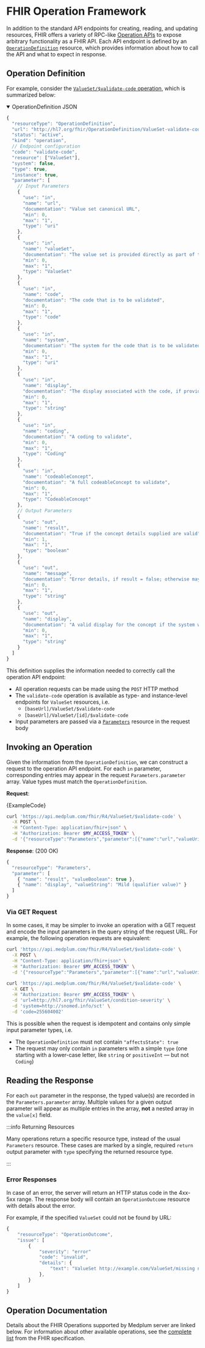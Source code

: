 


# FHIR Operation Framework

In addition to the standard API endpoints for creating, reading, and updating resources, FHIR offers a variety of
RPC-like [Operation APIs](https://www.hl7.org/fhir/operations.html) to expose arbitrary functionality as a FHIR API.
Each API endpoint is defined by an [`OperationDefinition`](http://hl7.org/fhir/R4/operationdefinition.html) resource,
which provides information about how to call the API and what to expect in response.

## Operation Definition

For example, consider the [`ValueSet/$validate-code` operation](https://www.hl7.org/fhir/R4/valueset-operation-validate-code.html),
which is summarized below:

<details open>
<summary>OperationDefinition JSON</summary>

```js
{
  "resourceType": "OperationDefinition",
  "url": "http://hl7.org/fhir/OperationDefinition/ValueSet-validate-code",
  "status": "active",
  "kind": "operation",
  // Endpoint configuration
  "code": "validate-code",
  "resource": ["ValueSet"],
  "system": false,
  "type": true,
  "instance": true,
  "parameter": [
    // Input Parameters
    {
      "use": "in",
      "name": "url",
      "documentation": "Value set canonical URL",
      "min": 0,
      "max": "1",
      "type": "uri"
    },
    {
      "use": "in",
      "name": "valueSet",
      "documentation": "The value set is provided directly as part of the request",
      "min": 0,
      "max": "1",
      "type": "ValueSet"
    },
    {
      "use": "in",
      "name": "code",
      "documentation": "The code that is to be validated",
      "min": 0,
      "max": "1",
      "type": "code"
    },
    {
      "use": "in",
      "name": "system",
      "documentation": "The system for the code that is to be validated",
      "min": 0,
      "max": "1",
      "type": "uri"
    },
    {
      "use": "in",
      "name": "display",
      "documentation": "The display associated with the code, if provided",
      "min": 0,
      "max": "1",
      "type": "string"
    },
    {
      "use": "in",
      "name": "coding",
      "documentation": "A coding to validate",
      "min": 0,
      "max": "1",
      "type": "Coding"
    },
    {
      "use": "in",
      "name": "codeableConcept",
      "documentation": "A full codeableConcept to validate",
      "min": 0,
      "max": "1",
      "type": "CodeableConcept"
    },
    // Output Parameters
    {
      "use": "out",
      "name": "result",
      "documentation": "True if the concept details supplied are valid",
      "min": 1,
      "max": "1",
      "type": "boolean"
    },
    {
      "use": "out",
      "name": "message",
      "documentation": "Error details, if result = false; otherwise may contain hints and warnings",
      "min": 0,
      "max": "1",
      "type": "string"
    },
    {
      "use": "out",
      "name": "display",
      "documentation": "A valid display for the concept if the system wishes to display this to a user",
      "min": 0,
      "max": "1",
      "type": "string"
    }
  ]
}
```

</details>

This definition supplies the information needed to correctly call the operation API endpoint:

- All operation requests can be made using the `POST` HTTP method
- The `validate-code` operation is available as type- and instance-level endpoints for `ValueSet` resources, i.e.
  - `[baseUrl]/ValueSet/$validate-code`
  - `[baseUrl]/ValueSet/[id]/$validate-code`
- Input parameters are passed via a [`Parameters`](/docs/api/fhir/resources/parameters) resource in the request body

## Invoking an Operation

Given the information from the `OperationDefinition`, we can construct a request to the operation API endpoint. For
each `in` parameter, corresponding entries may appear in the request `Parameters.parameter` array. Value types must
match the `OperationDefinition`.

**Request**:

<Tabs>
  <TabItem value="ts" label="TypeScript">
    <MedplumCodeBlock language="ts" selectBlocks="request">
      {ExampleCode}
    </MedplumCodeBlock>
  </TabItem>
  <TabItem value="curl" label="cURL">

```bash
curl 'https://api.medplum.com/fhir/R4/ValueSet/$validate-code' \
  -X POST \
  -H "Content-Type: application/fhir+json" \
  -H "Authorization: Bearer $MY_ACCESS_TOKEN" \
  -d '{"resourceType":"Parameters","parameter":[{"name":"url","valueUri":"http://hl7.org/fhir/ValueSet/condition-severity"},{"name":"coding","valueCoding":{"system":"http://snomed.info/sct","code":"255604002"}}]}'
```

  </TabItem>
</Tabs>

**Response**: (200 OK)

```js
{
  "resourceType": "Parameters",
  "parameter": [
    { "name": "result", "valueBoolean": true },
    { "name": "display", "valueString": "Mild (qualifier value)" }
  ]
}
```

### Via GET Request

In some cases, it may be simpler to invoke an operation with a GET request and encode the input parameters in the query
string of the request URL. For example, the following operation requests are equivalent:

```bash
curl 'https://api.medplum.com/fhir/R4/ValueSet/$validate-code' \
  -X POST \
  -H "Content-Type: application/fhir+json" \
  -H "Authorization: Bearer $MY_ACCESS_TOKEN" \
  -d '{"resourceType":"Parameters","parameter":[{"name":"url","valueUri":"http://hl7.org/fhir/ValueSet/condition-severity"},{"name":"system","valueUri":"http://snomed.info/sct"},{"name":"code","valueCode":"255604002"}]}'

curl 'https://api.medplum.com/fhir/R4/ValueSet/$validate-code' \
  -X GET \
  -H "Authorization: Bearer $MY_ACCESS_TOKEN" \
  -d 'url=http://hl7.org/fhir/ValueSet/condition-severity' \
  -d 'system=http://snomed.info/sct' \
  -d 'code=255604002'
```

This is possible when the request is idempotent and contains only simple input parameter types, i.e.

- The `OperationDefinition` must not contain `"affectsState": true`
- The request may only contain `in` parameters with a simple `type`
  (one starting with a lower-case letter, like `string` or `positiveInt` — but not `Coding`)

## Reading the Response

For each `out` parameter in the response, the typed value(s) are recorded in the `Parameters.parameter` array. Multiple
values for a given output parameter will appear as multiple entries in the array, **not** a nested array in the `value[x]`
field.

:::info Returning Resources

Many operations return a specific resource type, instead of the usual `Parameters` resource. These cases are marked by
a single, required `return` output parameter with `type` specifying the returned resource type.

:::

### Error Responses

In case of an error, the server will return an HTTP status code in the 4xx-5xx range. The response body will contain
an `OperationOutcome` resource with details about the error.

For example, if the specified `ValueSet` could not be found by URL:

```js
{
    "resourceType": "OperationOutcome",
    "issue": [
        {
            "severity": "error"
            "code": "invalid",
            "details": {
                "text": "ValueSet http://example.com/ValueSet/missing not found"
            },
        }
    ]
}
```

## Operation Documentation

Details about the FHIR Operations supported by Medplum server are linked below. For information about other available
operations, see the [complete list](https://www.hl7.org/fhir/R4/operationslist.html) from the FHIR specification.

<DocCardList items={useCurrentSidebarCategory().items} />
